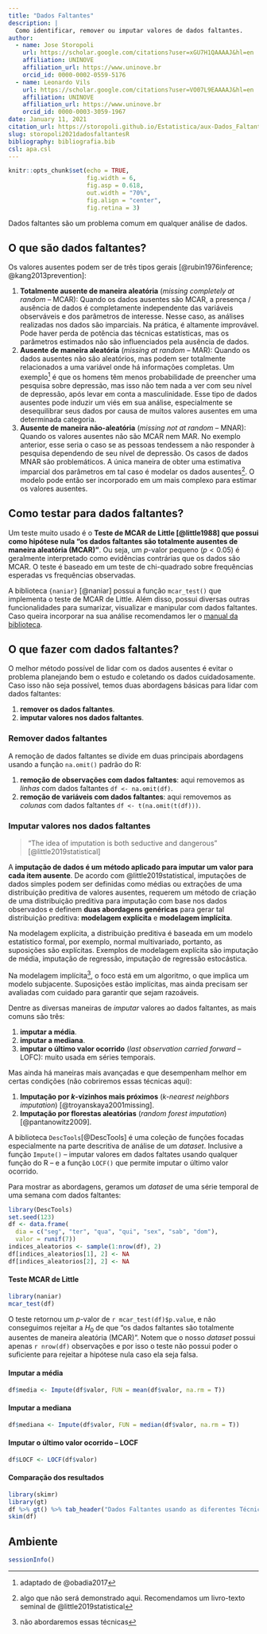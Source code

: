 ```yaml
---
title: "Dados Faltantes"
description: |
  Como identificar, remover ou imputar valores de dados faltantes.
author:
  - name: Jose Storopoli
    url: https://scholar.google.com/citations?user=xGU7H1QAAAAJ&hl=en
    affiliation: UNINOVE
    affiliation_url: https://www.uninove.br
    orcid_id: 0000-0002-0559-5176
  - name: Leonardo Vils
    url: https://scholar.google.com/citations?user=VO07L9EAAAAJ&hl=en
    affiliation: UNINOVE
    affiliation_url: https://www.uninove.br
    orcid_id: 0000-0003-3059-1967
date: January 11, 2021
citation_url: https://storopoli.github.io/Estatistica/aux-Dados_Faltantes.html
slug: storopoli2021dadosfaltantesR
bibliography: bibliografia.bib
csl: apa.csl
---
```


```r
knitr::opts_chunk$set(echo = TRUE,
                      fig.width = 6,
                      fig.asp = 0.618,
                      out.width = "70%",
                      fig.align = "center",
                      fig.retina = 3)
```

<link rel="stylesheet" href="https://cdn.rawgit.com/jpswalsh/academicons/master/css/academicons.min.css"/>

Dados faltantes são um problema comum em qualquer análise de dados.

## O que são dados faltantes?

Os valores ausentes podem ser de três tipos gerais [@rubin1976inference; @kang2013prevention]:

1. **Totalmente ausente de maneira aleatória** (*missing completely at random* -- MCAR): Quando os dados ausentes são MCAR, a presença / ausência de dados é completamente independente das variáveis observáveis e dos parâmetros de interesse. Nesse caso, as análises realizadas nos dados são imparciais. Na prática, é altamente improvável. Pode haver perda de potência das técnicas estatísticas, mas os parâmetros estimados não são influenciados pela ausência de dados.
2. **Ausente de maneira aleatória** (*missing at random* -- MAR): Quando os dados ausentes não são aleatórios, mas podem ser totalmente relacionados a uma variável onde há informações completas. Um exemplo^[adaptado de @obadia2017] é que os homens têm menos probabilidade de preencher uma pesquisa sobre depressão, mas isso não tem nada a ver com seu nível de depressão, após levar em conta a masculinidade. Esse tipo de dados ausentes pode induzir um viés em sua análise, especialmente se desequilibrar seus dados por causa de muitos valores ausentes em uma determinada categoria.
3. **Ausente de maneira não-aleatória** (*missing not at random* -- MNAR): Quando os valores ausentes não são MCAR nem MAR. No exemplo anterior, esse seria o caso se as pessoas tendessem a não responder à pesquisa dependendo de seu nível de depressão. Os casos de dados MNAR são problemáticos. A única maneira de obter uma estimativa imparcial dos parâmetros em tal caso é modelar os dados ausentes^[algo que não será demonstrado aqui. Recomendamos um livro-texto seminal de @little2019statistical]. O modelo pode então ser incorporado em um mais complexo para estimar os valores ausentes.

## Como testar para dados faltantes?

Um teste muito usado é o **Teste de MCAR de Little [@little1988] que possui como hipótese nula "os dados faltantes são totalmente ausentes de maneira aleatória (MCAR)"**. Ou seja, um $p$-valor pequeno ($p < 0.05$) é geralmente interpretado como evidências contrárias que os dados são MCAR. O teste é baseado em um teste de chi-quadrado sobre frequências esperadas vs frequências observadas.

A biblioteca `{naniar}` [@naniar] possui a função `mcar_test()` que implementa o teste de MCAR de Little. Além disso, possui diversas outras funcionalidades para sumarizar, visualizar e manipular com dados faltantes. Caso queira incorporar na sua análise recomendamos ler o [manual da biblioteca](http://naniar.njtierney.com/index.html).

## O que fazer com dados faltantes?

O melhor método possível de lidar com os dados ausentes é evitar o problema planejando bem o estudo e coletando os dados cuidadosamente. Caso isso não seja possível, temos duas abordagens básicas para lidar com dados faltantes:

1. **remover os dados faltantes**.
2. **imputar valores nos dados faltantes**.

### Remover dados faltantes

A remoção de dados faltantes se divide em duas principais abordagens usando a função `na.omit()` padrão do R:

1. **remoção de observações com dados faltantes**: aqui removemos as *linhas* com dados faltantes `df <- na.omit(df)`.
2. **remoção de variáveis com dados faltantes**: aqui removemos as *colunas* com dados faltantes `df <- t(na.omit(t(df)))`.

### Imputar valores nos dados faltantes

> "The idea of imputation is both seductive and dangerous" [@little2019statistical]

A **imputação de dados é um método aplicado para imputar um valor para cada item ausente**. De acordo com @little2019statistical, imputações de dados simples podem ser definidas como médias ou extrações de uma distribuição preditiva de valores ausentes, requerem um método de criação de uma distribuição preditiva para imputação com base nos dados observados e definem **duas abordagens genéricas** para gerar tal distribuição preditiva: **modelagem explícita** e **modelagem implícita**.

Na modelagem explícita, a distribuição preditiva é baseada em um modelo estatístico formal, por exemplo, normal multivariado, portanto, as suposições são explícitas. Exemplos de modelagem explícita são imputação de média, imputação de regressão, imputação de regressão estocástica.

Na modelagem implícita^[não abordaremos essas técnicas], o foco está em um algoritmo, o que implica um modelo subjacente. Suposições estão implícitas, mas ainda precisam ser avaliadas com cuidado para garantir que sejam razoáveis.

Dentre as diversas maneiras de *imputar* valores ao dados faltantes, as mais comuns são três:

1. **imputar a média**.
2. **imputar a mediana**.
3. **imputar o último valor ocorrido** (*last observation carried forward* -- LOFC): muito usada em séries temporais.

Mas ainda há maneiras mais avançadas e que desempenham melhor em certas condições (não cobriremos essas técnicas aqui):

1. **Imputação por $k$-vizinhos mais próximos** (*$k$-nearest neighbors imputation*) [@troyanskaya2001missing].
2. **Imputação por florestas aleatórias** (*random forest imputation*) [@pantanowitz2009].

A biblioteca `DescTools`[@DescTools] é uma coleção de funções focadas especialmente na parte descritiva de análise de um *dataset*. Inclusive a função `Impute()` -- imputar valores em dados faltates usando qualquer função do R -- e a função `LOCF()` que permite imputar o último valor ocorrido.

Para mostrar as abordagens, geramos um *dataset* de uma série temporal de uma semana com dados faltantes:

```r
library(DescTools)
set.seed(123)
df <- data.frame(
  dia = c("seg", "ter", "qua", "qui", "sex", "sab", "dom"),
  valor = runif(7))
indices_aleatorios <- sample(1:nrow(df), 2)
df[indices_aleatorios[1], 2] <- NA
df[indices_aleatorios[2], 2] <- NA
```

#### Teste MCAR de Little

```r
library(naniar)
mcar_test(df)
```
O teste retornou um $p$-valor de `r mcar_test(df)$p.value`, e não conseguimos rejeitar a $H_0$ de que "os dados faltantes são totalmente ausentes de maneira aleatória (MCAR)". Notem que o nosso *dataset* possui apenas `r nrow(df)` observações e por isso o teste não possui poder o suficiente para rejeitar a hipótese nula caso ela seja falsa.

#### Imputar a média

```r
df$media <- Impute(df$valor, FUN = mean(df$valor, na.rm = T))
```


#### Imputar a mediana

```r
df$mediana <- Impute(df$valor, FUN = median(df$valor, na.rm = T))
```

#### Imputar o último valor ocorrido -- LOCF

```r
df$LOCF <- LOCF(df$valor)
```


#### Comparação dos resultados

```r
library(skimr)
library(gt)
df %>% gt() %>% tab_header("Dados Faltantes usando as diferentes Técnicas de Imputação")
skim(df)
```

## Ambiente

```r
sessionInfo()
```
